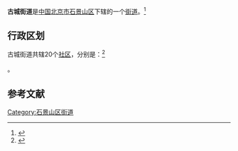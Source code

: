 {{Otheruses|古城街道|other=同名或類似名的其它地名}}
{{中国乡级行政区
|景观照片文件名 = Big Air Shougang (20220207093457).jpg
|景观照片描述 = [[首钢滑雪大跳台|首钢滑雪大跳台]]
|汉语拼音 = 
|其他语言 = 
|其他语言名称 = 
|旧称 = 
|地名出处 = 
|位置图文件名 = 
|位置图描述 = 
|自定义图片= 
|建置时间 = 
|政府驻地 = 
|毗邻 = 
|总面积 = 
|总人口 = 
|总人口年份 = 
|户籍人口 = 
|户籍人口年份 = 
|常住人口 = 
|常住人口年份 = 
|人口密度 = 
|GDP = 
|GDP年份 = 
|邮政编码 = 100043
|电话区号 = 10
|官方网站 = 
|网站名称 = 
|11/01/07/004/000
}}
'''古城街道'''是[[中华人民共和国|中国]][[北京市|北京市]][[石景山区|石景山区]]下辖的一个[[街道办事处|街道]]。<ref>{{PRC admin/ref sgc|{{PRC admin/parent|11/01/07/004/000}}}}</ref>

== 行政区划 ==

古城街道共辖20个[[社区|社区]]，分别是：<ref>{{PRC admin/ref sgc|11/01/07/004/000}}</ref>

{{PRC admin/children|11/01/07/004/000}}。

== 参考文献 ==
{{Reflist|2}}

{{石景山区行政区划}}
{{北京行政区划小作品}}

[[Category:石景山区街道|Category:石景山区街道]]